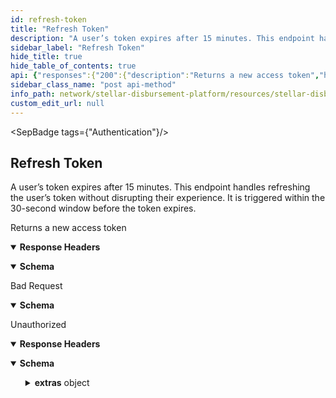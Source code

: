 ```yaml
---
id: refresh-token
title: "Refresh Token"
description: "A user’s token expires after 15 minutes. This endpoint handles refreshing the user’s token without disrupting their experience. It is triggered within the 30-second window before the token expires."
sidebar_label: "Refresh Token"
hide_title: true
hide_table_of_contents: true
api: {"responses":{"200":{"description":"Returns a new access token","headers":{},"content":{"application/json":{"schema":{"type":"object","properties":{"token":{"type":"string"}},"example":{"token":"eyJhbGciOiJFUzI1NiIsInR5cCI6IkpXVCJ9.eyJ1c2VyIjp7ImlkIjoidXNlci1pZCIsImVtYWlsIjoiZW1haWxAZW1haWwuY29tIiwicm9sZXMiOlt7Im5hbWUiOiJTdXBlcnZpc29yIn1dfSwiZXhwIjoxNjc1OTYyOTQ3fQ.4Zj9yBXch-iuFYF-kc_EhHPxjpwp_egMOLbOv4bZKO1MFvcmEgZ5MlXH1_1fZfgUxaNBcMCdRM6MGSqKocwGnA"}},"examples":{"response":{"value":{"token":"eyJhbGciOiJFUzI1NiIsInR5cCI6IkpXVCJ9.eyJ1c2VyIjp7ImlkIjoidXNlci1pZCIsImVtYWlsIjoiZW1haWxAZW1haWwuY29tIiwicm9sZXMiOlt7Im5hbWUiOiJTdXBlcnZpc29yIn1dfSwiZXhwIjoxNjc1OTYyOTQ3fQ.4Zj9yBXch-iuFYF-kc_EhHPxjpwp_egMOLbOv4bZKO1MFvcmEgZ5MlXH1_1fZfgUxaNBcMCdRM6MGSqKocwGnA"}}}}}},"400":{"description":"Bad Request","content":{"application/json":{"schema":{"type":"object","properties":{"message":{"type":"string","description":"Details about the error"}}}}}},"401":{"description":"Unauthorized","headers":{},"content":{"application/json":{"schema":{"type":"object","properties":{"error":{"type":"string"},"extras":{"type":"object","properties":{"status":{"type":"number"},"message":{"type":"string"}}}},"example":{"error":"Not authorized","extras":{"status":401,"message":"Not authorized"}}},"examples":{"response":{"value":{"error":"Not authorized","extras":{"status":401,"message":"Not authorized"}}}}}}}},"operationId":"Refresh Token","description":"A user’s token expires after 15 minutes. This endpoint handles refreshing the user’s token without disrupting their experience. It is triggered within the 30-second window before the token expires.","tags":["Authentication"],"security":[{"BearerAuth":[]}],"method":"post","path":"/refresh-token","securitySchemes":{"BearerAuth":{"type":"apiKey","name":"Authorization","in":"header","description":"JWT used for authentication, signed with an ES256 private key."}},"info":{"title":"Stellar Disbursement Platform API","version":"","description":"The Stellar Disbursement Platform (SDP) is a tool built for organizations to make bulk payments to a group of recipients over the Stellar network. You can read more about using the SDP [here](https://developers.stellar.org/docs/category/use-the-stellar-disbursement-platform)."},"postman":{"name":"Refresh Token","description":{"content":"A user’s token expires after 15 minutes. This endpoint handles refreshing the user’s token without disrupting their experience. It is triggered within the 30-second window before the token expires.","type":"text/plain"},"url":{"path":["refresh-token"],"host":["{{baseUrl}}"],"query":[],"variable":[]},"header":[{"key":"Accept","value":"application/json"}],"method":"POST","auth":{"type":"apikey","apikey":[{"type":"any","value":"Authorization","key":"key"},{"type":"any","value":"<API Key>","key":"value"},{"type":"any","value":"header","key":"in"}]}}}
sidebar_class_name: "post api-method"
info_path: network/stellar-disbursement-platform/resources/stellar-disbursement-platform-api
custom_edit_url: null
---
```



<SepBadge tags={"Authentication"}/>


## Refresh Token



A user’s token expires after 15 minutes. This endpoint handles refreshing the user’s token without disrupting their experience. It is triggered within the 30-second window before the token expires.

<div><ApiTabs><TabItem label={"200"} value={"200"}><div>

Returns a new access token

</div><details style={{"textAlign":"left","marginBottom":"1rem"}} data-collaposed={true} open={false}><summary style={{}}><strong>Response Headers</strong></summary><ul style={{"marginLeft":"1rem"}}></ul></details><div><MimeTabs schemaType={"response"}><TabItem label={"application/json"} value={"application/json"}><SchemaTabs><TabItem label={"Schema"} value={"Schema"}><details style={{}} data-collapsed={false} open={true}><summary style={{"textAlign":"left"}}><strong>Schema</strong></summary><div style={{"textAlign":"left","marginLeft":"1rem"}}></div><ul style={{"marginLeft":"1rem"}}><SchemaItem collapsible={false} name={"token"} required={false} schemaName={"string"} qualifierMessage={undefined} schema={{"type":"string"}}></SchemaItem></ul></details></TabItem><TabItem label={"Example (from schema)"} value={"Example (from schema)"}><ResponseSamples responseExample={"{\n  \"token\": \"eyJhbGciOiJFUzI1NiIsInR5cCI6IkpXVCJ9.eyJ1c2VyIjp7ImlkIjoidXNlci1pZCIsImVtYWlsIjoiZW1haWxAZW1haWwuY29tIiwicm9sZXMiOlt7Im5hbWUiOiJTdXBlcnZpc29yIn1dfSwiZXhwIjoxNjc1OTYyOTQ3fQ.4Zj9yBXch-iuFYF-kc_EhHPxjpwp_egMOLbOv4bZKO1MFvcmEgZ5MlXH1_1fZfgUxaNBcMCdRM6MGSqKocwGnA\"\n}"} language={"json"}></ResponseSamples></TabItem><TabItem label={"response"} value={"response"}><ResponseSamples responseExample={"{\n  \"token\": \"eyJhbGciOiJFUzI1NiIsInR5cCI6IkpXVCJ9.eyJ1c2VyIjp7ImlkIjoidXNlci1pZCIsImVtYWlsIjoiZW1haWxAZW1haWwuY29tIiwicm9sZXMiOlt7Im5hbWUiOiJTdXBlcnZpc29yIn1dfSwiZXhwIjoxNjc1OTYyOTQ3fQ.4Zj9yBXch-iuFYF-kc_EhHPxjpwp_egMOLbOv4bZKO1MFvcmEgZ5MlXH1_1fZfgUxaNBcMCdRM6MGSqKocwGnA\"\n}"} language={"json"}></ResponseSamples></TabItem></SchemaTabs></TabItem></MimeTabs></div></TabItem><TabItem label={"400"} value={"400"}><div>

Bad Request

</div><div><MimeTabs schemaType={"response"}><TabItem label={"application/json"} value={"application/json"}><SchemaTabs><TabItem label={"Schema"} value={"Schema"}><details style={{}} data-collapsed={false} open={true}><summary style={{"textAlign":"left"}}><strong>Schema</strong></summary><div style={{"textAlign":"left","marginLeft":"1rem"}}></div><ul style={{"marginLeft":"1rem"}}><SchemaItem collapsible={false} name={"message"} required={false} schemaName={"string"} qualifierMessage={undefined} schema={{"type":"string","description":"Details about the error"}}></SchemaItem></ul></details></TabItem><TabItem label={"Example (from schema)"} value={"Example (from schema)"}><ResponseSamples responseExample={"{\n  \"message\": \"string\"\n}"} language={"json"}></ResponseSamples></TabItem></SchemaTabs></TabItem></MimeTabs></div></TabItem><TabItem label={"401"} value={"401"}><div>

Unauthorized

</div><details style={{"textAlign":"left","marginBottom":"1rem"}} data-collaposed={true} open={false}><summary style={{}}><strong>Response Headers</strong></summary><ul style={{"marginLeft":"1rem"}}></ul></details><div><MimeTabs schemaType={"response"}><TabItem label={"application/json"} value={"application/json"}><SchemaTabs><TabItem label={"Schema"} value={"Schema"}><details style={{}} data-collapsed={false} open={true}><summary style={{"textAlign":"left"}}><strong>Schema</strong></summary><div style={{"textAlign":"left","marginLeft":"1rem"}}></div><ul style={{"marginLeft":"1rem"}}><SchemaItem collapsible={false} name={"error"} required={false} schemaName={"string"} qualifierMessage={undefined} schema={{"type":"string"}}></SchemaItem><SchemaItem collapsible={true} className={"schemaItem"}><details style={{}}><summary style={{}}><strong>extras</strong><span style={{"opacity":"0.6"}}> object</span></summary><div style={{"marginLeft":"1rem"}}><SchemaItem collapsible={false} name={"status"} required={false} schemaName={"number"} qualifierMessage={undefined} schema={{"type":"number"}}></SchemaItem><SchemaItem collapsible={false} name={"message"} required={false} schemaName={"string"} qualifierMessage={undefined} schema={{"type":"string"}}></SchemaItem></div></details></SchemaItem></ul></details></TabItem><TabItem label={"Example (from schema)"} value={"Example (from schema)"}><ResponseSamples responseExample={"{\n  \"error\": \"Not authorized\",\n  \"extras\": {\n    \"status\": 401,\n    \"message\": \"Not authorized\"\n  }\n}"} language={"json"}></ResponseSamples></TabItem><TabItem label={"response"} value={"response"}><ResponseSamples responseExample={"{\n  \"error\": \"Not authorized\",\n  \"extras\": {\n    \"status\": 401,\n    \"message\": \"Not authorized\"\n  }\n}"} language={"json"}></ResponseSamples></TabItem></SchemaTabs></TabItem></MimeTabs></div></TabItem></ApiTabs></div>
